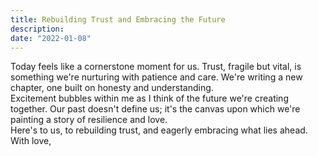 ```yaml
---
title: Rebuilding Trust and Embracing the Future
description:
date: "2022-01-08"
---
```


Today feels like a cornerstone moment for us. Trust, fragile but vital, is something we're nurturing with patience and care. We're writing a new chapter, one built on honesty and understanding.
\
Excitement bubbles within me as I think of the future we're creating together. Our past doesn't define us; it's the canvas upon which we're painting a story of resilience and love.
\
Here's to us, to rebuilding trust, and eagerly embracing what lies ahead.
\
With love,
